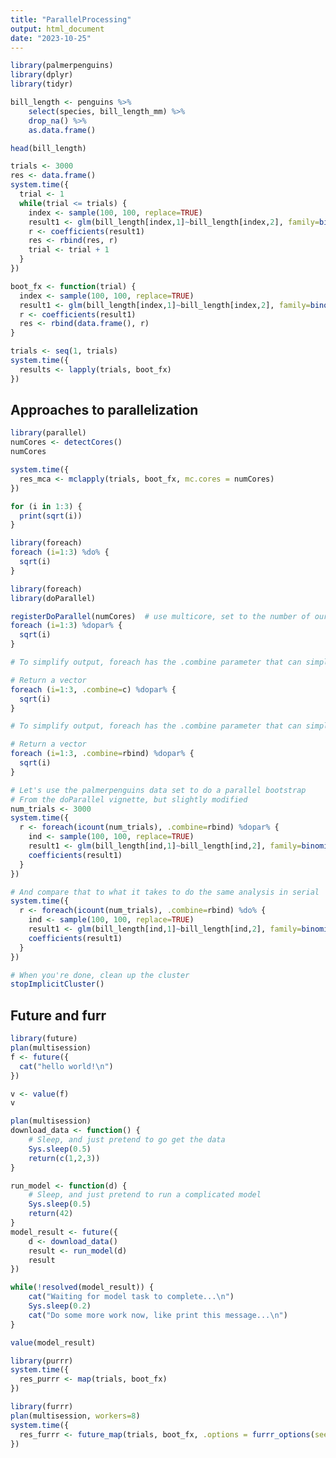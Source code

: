 ```yaml
---
title: "ParallelProcessing"
output: html_document
date: "2023-10-25"
---
```


```r
library(palmerpenguins)
library(dplyr)
library(tidyr)

bill_length <- penguins %>% 
    select(species, bill_length_mm) %>% 
    drop_na() %>% 
    as.data.frame()

head(bill_length)
```

```r
trials <- 3000
res <- data.frame()
system.time({
  trial <- 1
  while(trial <= trials) {
    index <- sample(100, 100, replace=TRUE)
    result1 <- glm(bill_length[index,1]~bill_length[index,2], family=binomial(logit))
    r <- coefficients(result1)
    res <- rbind(res, r)
    trial <- trial + 1
  }
})
```


```r
boot_fx <- function(trial) {
  index <- sample(100, 100, replace=TRUE)
  result1 <- glm(bill_length[index,1]~bill_length[index,2], family=binomial(logit))
  r <- coefficients(result1)
  res <- rbind(data.frame(), r)
}

trials <- seq(1, trials)
system.time({
  results <- lapply(trials, boot_fx)
})
```

## Approaches to parallelization

```r
library(parallel)
numCores <- detectCores()
numCores
```


```r
system.time({
  res_mca <- mclapply(trials, boot_fx, mc.cores = numCores)
})
```
```r
for (i in 1:3) {
  print(sqrt(i))
}
```

```r
library(foreach)
foreach (i=1:3) %do% {
  sqrt(i)
}
```
```r
library(foreach)
library(doParallel)

registerDoParallel(numCores)  # use multicore, set to the number of our cores
foreach (i=1:3) %dopar% {
  sqrt(i)
}
```
```r
# To simplify output, foreach has the .combine parameter that can simplify return values

# Return a vector
foreach (i=1:3, .combine=c) %dopar% {
  sqrt(i)
}
```
```r
# To simplify output, foreach has the .combine parameter that can simplify return values

# Return a vector
foreach (i=1:3, .combine=rbind) %dopar% {
  sqrt(i)
}
```
```r
# Let's use the palmerpenguins data set to do a parallel bootstrap
# From the doParallel vignette, but slightly modified
num_trials <- 3000
system.time({
  r <- foreach(icount(num_trials), .combine=rbind) %dopar% {
    ind <- sample(100, 100, replace=TRUE)
    result1 <- glm(bill_length[ind,1]~bill_length[ind,2], family=binomial(logit))
    coefficients(result1)
  }
})
```


```r
# And compare that to what it takes to do the same analysis in serial
system.time({
  r <- foreach(icount(num_trials), .combine=rbind) %do% {
    ind <- sample(100, 100, replace=TRUE)
    result1 <- glm(bill_length[ind,1]~bill_length[ind,2], family=binomial(logit))
    coefficients(result1)
  }
})
```

```r
# When you're done, clean up the cluster
stopImplicitCluster()
```


## Future and furr

```r

library(future)
plan(multisession)
f <- future({
  cat("hello world!\n")
})

v <- value(f)
v

```


```r
plan(multisession)
download_data <- function() {
    # Sleep, and just pretend to go get the data
    Sys.sleep(0.5)
    return(c(1,2,3))
}

run_model <- function(d) {
    # Sleep, and just pretend to run a complicated model
    Sys.sleep(0.5)
    return(42)
}
model_result <- future({
    d <- download_data()
    result <- run_model(d)
    result
})

while(!resolved(model_result)) {
    cat("Waiting for model task to complete...\n")
    Sys.sleep(0.2)
    cat("Do some more work now, like print this message...\n")
}

value(model_result)
```


```r
library(purrr)
system.time({
  res_purrr <- map(trials, boot_fx)
})

```


```r
library(furrr)
plan(multisession, workers=8)
system.time({
  res_furrr <- future_map(trials, boot_fx, .options = furrr_options(seed = TRUE))
})
```








